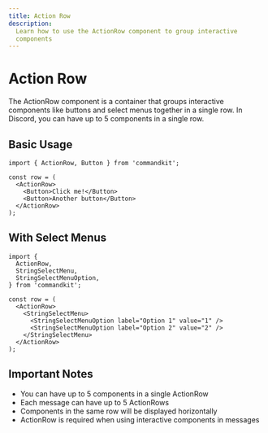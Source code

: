 ```yaml
---
title: Action Row
description:
  Learn how to use the ActionRow component to group interactive
  components
---
```


# Action Row

The ActionRow component is a container that groups interactive
components like buttons and select menus together in a single row. In
Discord, you can have up to 5 components in a single row.

## Basic Usage

```tsx
import { ActionRow, Button } from 'commandkit';

const row = (
  <ActionRow>
    <Button>Click me!</Button>
    <Button>Another button</Button>
  </ActionRow>
);
```

## With Select Menus

```tsx
import {
  ActionRow,
  StringSelectMenu,
  StringSelectMenuOption,
} from 'commandkit';

const row = (
  <ActionRow>
    <StringSelectMenu>
      <StringSelectMenuOption label="Option 1" value="1" />
      <StringSelectMenuOption label="Option 2" value="2" />
    </StringSelectMenu>
  </ActionRow>
);
```

## Important Notes

- You can have up to 5 components in a single ActionRow
- Each message can have up to 5 ActionRows
- Components in the same row will be displayed horizontally
- ActionRow is required when using interactive components in messages
